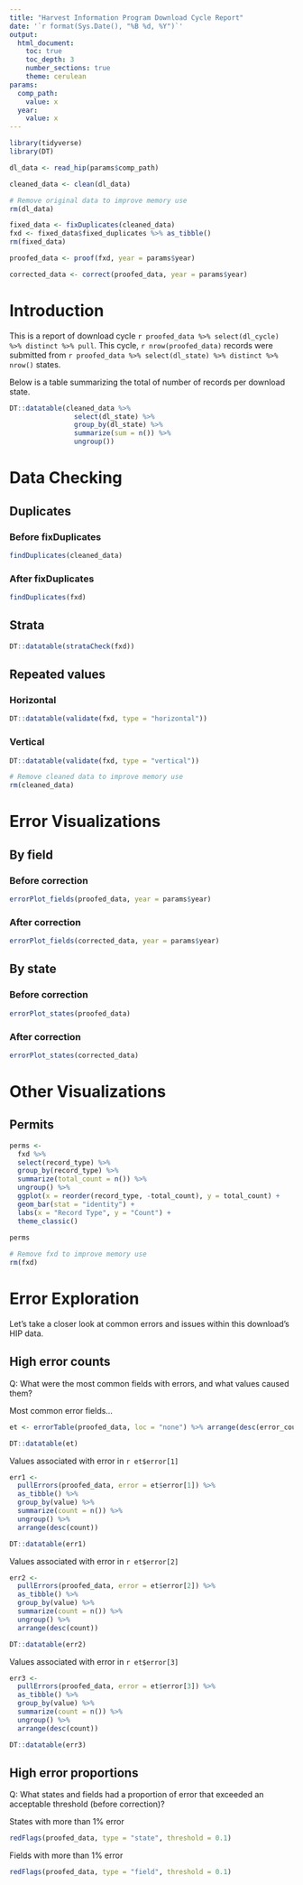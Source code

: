 ```yaml
---
title: "Harvest Information Program Download Cycle Report"
date: '`r format(Sys.Date(), "%B %d, %Y")`'
output: 
  html_document:
    toc: true
    toc_depth: 3
    number_sections: true
    theme: cerulean
params:
  comp_path:
    value: x
  year:
    value: x
---
```


```r
library(tidyverse)
library(DT)
```

```r

dl_data <- read_hip(params$comp_path)

cleaned_data <- clean(dl_data)

# Remove original data to improve memory use
rm(dl_data)

fixed_data <- fixDuplicates(cleaned_data)
fxd <- fixed_data$fixed_duplicates %>% as_tibble()
rm(fixed_data)

proofed_data <- proof(fxd, year = params$year)

corrected_data <- correct(proofed_data, year = params$year)

```

# Introduction

This is a report of download cycle `r proofed_data %>% select(dl_cycle) %>% distinct %>% pull`. This cycle, `r nrow(proofed_data)` records were submitted from `r proofed_data %>% select(dl_state) %>% distinct %>% nrow()` states.

Below is a table summarizing the total of number of records per download state.

```r

DT::datatable(cleaned_data %>% 
                select(dl_state) %>% 
                group_by(dl_state) %>% 
                summarize(sum = n()) %>% 
                ungroup())

```

# Data Checking

## Duplicates

### Before fixDuplicates

```r
findDuplicates(cleaned_data)
```

### After fixDuplicates

```r
findDuplicates(fxd)
```

## Strata

```r
DT::datatable(strataCheck(fxd))
```

## Repeated values

### Horizontal

```r
DT::datatable(validate(fxd, type = "horizontal"))
```

### Vertical

```r
DT::datatable(validate(fxd, type = "vertical"))
```

```r

# Remove cleaned data to improve memory use
rm(cleaned_data)

```

# Error Visualizations

## By field

### Before correction

```r
errorPlot_fields(proofed_data, year = params$year)
```

### After correction

```r
errorPlot_fields(corrected_data, year = params$year)
```

## By state

### Before correction

```r
errorPlot_states(proofed_data)
```

### After correction

```r
errorPlot_states(corrected_data)
```

# Other Visualizations

## Permits

```r
perms <- 
  fxd %>% 
  select(record_type) %>% 
  group_by(record_type) %>% 
  summarize(total_count = n()) %>% 
  ungroup() %>% 
  ggplot(x = reorder(record_type, -total_count), y = total_count) + 
  geom_bar(stat = "identity") +
  labs(x = "Record Type", y = "Count") +
  theme_classic()
  
perms

# Remove fxd to improve memory use
rm(fxd)
```

# Error Exploration

Let's take a closer look at common errors and issues within this download's HIP data.

## High error counts

Q: What were the most common fields with errors, and what values caused them?

Most common error fields...

```r
et <- errorTable(proofed_data, loc = "none") %>% arrange(desc(error_count))

DT::datatable(et)
```

Values associated with error in `r et$error[1]`

```r
err1 <- 
  pullErrors(proofed_data, error = et$error[1]) %>% 
  as_tibble() %>% 
  group_by(value) %>% 
  summarize(count = n()) %>% 
  ungroup() %>% 
  arrange(desc(count))

DT::datatable(err1)
```

Values associated with error in `r et$error[2]`

```r
err2 <- 
  pullErrors(proofed_data, error = et$error[2]) %>% 
  as_tibble() %>% 
  group_by(value) %>% 
  summarize(count = n()) %>% 
  ungroup() %>% 
  arrange(desc(count))

DT::datatable(err2)
```

Values associated with error in `r et$error[3]`

```r
err3 <- 
  pullErrors(proofed_data, error = et$error[3]) %>% 
  as_tibble() %>% 
  group_by(value) %>% 
  summarize(count = n()) %>% 
  ungroup() %>% 
  arrange(desc(count))

DT::datatable(err3)
```

## High error proportions

Q: What states and fields had a proportion of error that exceeded an acceptable threshold (before correction)?

States with more than 1% error

```r
redFlags(proofed_data, type = "state", threshold = 0.1)
```

Fields with more than 1% error

```r
redFlags(proofed_data, type = "field", threshold = 0.1)
```
